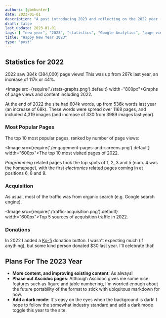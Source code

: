 ```yaml
---
authors: [gbmhunter]
date: 2023-01-01
description: "A post introducing 2023 and reflecting on the 2022 year (including blog statistics)."
draft: false
last_update: 2023-01-01
tags: [ "new year", "2023", "statistics", "Google Analytics", "page view", "user", "referral", "Hugo", "GitHub", "blog" ]
title: "Happy New Year 2023"
type: "post"
---
```


## Statistics for 2022

2022 saw 384k (384,000) page views! This was up from 267k last year, an increase of 117k or 44%.

<Image src={require('./stats-graphs.png').default} width="800px">Graphs of page views and content including 2022.</Image>

At the end of 2022 the site had 604k words, up from 536k words last year (an increase of 68k). These words were spread over 1168 pages, and included 4,319 images (and increase of 330 from 3989 images last year).

### Most Popular Pages

The top 10 most popular pages, ranked by number of page views:

<Image src={require('./engagement-pages-and-screens.png').default} width="600px">The top 10 most visited pages of 2022.</Image>

_Programming_ related pages took the top spots of 1, 2, 3 and 5 (num. 4 was the homepage), with the first _electronics_ related pages coming in at positions 6, 8 and 9.

### Acquisition

As usual, most of the traffic was from organic search (e.g. Google search engine).

<Image src={require('./traffic-acquisition.png').default} width="600px">Top 5 sources of acquisition traffic in 2022.</Image>

### Donations

In 2022 I added a [Ko-fi](https://ko-fi.com/gbmhunter) donation button. I wasn't expecting much (if anything), but some kind person donated $30 last year. I'll celebrate that!

## Plans For The 2023 Year

* **More content, and improving existing content**: As always!
* **Phase out Asciidoc pages**: Although Asciidoc gives me some nice features such as figure and table numbering, I'm worried enough about the future portability of the format to stick with ubiquitous markdown for now.
* **Add a dark mode**: It's easy on the eyes when the background is dark! I hope to follow the somewhat industry standard and add a dark mode toggle this year to the site.